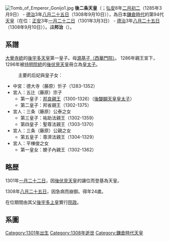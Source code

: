 {{基礎情報 天皇
| 名  =<center>後二条天皇
| 代数=第94
| 画像=[[File:Emperor_Go-Nijō.jpg|200px]]
| 説明=後二條天皇像（[[宮內廳|宮內廳]]藏《[[天子攝關御影|天子攝關御影]]》）
| 在位=1301年3月2日-1308年9月10日（{{age in years and days|1301|3|2|1308|9|10|age=no}}）
| 時代=[[鎌倉時代|鎌倉時代]]
| 年号=[[正安_(日本)|正安]]<br>[[乾元_(日本)|乾元]]<br>[[嘉元|嘉元]]<br>[[德治_(日本)|德治]]
| 首都=[[京都|京都]]
| 皇居=二条富小路內裏
| 諱=邦治
| 幼称=
| 別名=
| 印　=
| 出生年=1285年3月9日
| 生地=
| 逝世年=1308年9月10日
| 没地=
| 陵墓=北白河陵
| 前任=[[後伏見天皇|後伏見天皇]]
| 繼任=[[花園天皇|花園天皇]]
| 子  =
| 皇后=
| 中宮=[[德大寺忻子|德大寺忻子]]
| 女御=
| 父親=[[後宇多天皇|後宇多天皇]]
| 母親=[[堀川基子|源基子]]
| 註釋=
|}}
[[File:Tomb_of_Emperor_Gonijo1.jpg|thumb]]
'''後二条天皇'''（{{jpn|j=後二条天皇|hg=ごにじょうてんのう|rm=Go-nijō Tennō}}；[[弘安|弘安]]8年[[二月初二|二月初二]]（1285年3月9日） - [[德治_(日本)|德治]]3年[[八月二十五日|八月二十五日]]（1308年9月10日）），為日本[[鎌倉時代|鎌倉時代]]的第94代[[天皇|天皇]]（在位：[[正安_(日本)|正安]]3年[[一月二十二日|一月二十二日]]（1301年3月3日） - [[德治_(日本)|德治]]3年[[八月二十五日|八月二十五日]]（1308年9月10日））。諱'''邦治'''（{{jpn|j=邦治|hg=くにはる|rm=Kuniharu}}）。

== 系譜 ==
[[大覺寺統|大覺寺統]]的[[後宇多天皇|後宇多天皇]]第一皇子。母[[堀川基子|源基子（西華門院）]]。
1286年親王宣下，1296年被[[持明院統|持明院統]]的[[後伏見天皇|後伏見天皇]]冊立為[[皇太子|皇太子]]。
:主要的后妃與皇子女：
*中宮：德大寺（藤原）忻子（1283-1352）
*宮人：五辻（藤原）宗子
**第一皇子：[[邦良親王|邦良親王]]（1300-1326）（[[後醍醐天皇|後醍醐天皇]][[皇太子|皇太子]]）
**第二皇子：邦省親王（1302-1375）
*宮人：三条（藤原）公泰之女
**第三皇子：祐助法親王（1302-1359）
**第四皇子：聖尊法親王（1303-1370）
*宮人：三条（藤原）公親之女
**第五皇子：尊濟法親王（1304-1329）
*宮人：平棟俊之女
**第一皇女：㛹子內親王（1302-1362）

== 略歴 ==
1301年[[一月二十二日|一月二十二日]]，因[[後伏見天皇|後伏見天皇]]的讓位而登基為天皇。

1308年[[八月二十五日|八月二十五日]]，因急病而崩御。得年24歲。

在位期間由其父[[後宇多天皇|後宇多上皇]]實行[[院政|院政]]。

==系圖==
{{日本皇室鎌倉後期}}

{{日本天皇|[[後伏見天皇|後伏見天皇]]|[[花園天皇|花園天皇]]}}
{{日本歷代天皇}}

{{Authority control}}
[[Category:1301年出生|Category:1301年出生]]
[[Category:1308年逝世|Category:1308年逝世]]
[[Category:鎌倉時代天皇|Category:鎌倉時代天皇]]